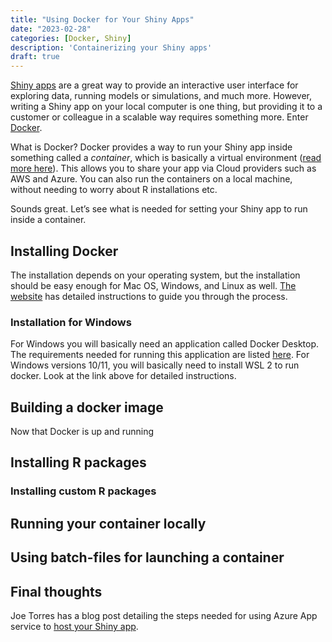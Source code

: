 ```yaml
---
title: "Using Docker for Your Shiny Apps"
date: "2023-02-28"
categories: [Docker, Shiny]
description: 'Containerizing your Shiny apps'
draft: true
---
```


[Shiny apps](https://shiny.rstudio.com/) are a great way to provide an interactive user interface for exploring data, running models or simulations, and much more. However, writing a Shiny app on your local computer is one thing, but providing it to a customer or colleague in a scalable way requires something more. Enter [Docker](https://www.docker.com/).

What is Docker? Docker provides a way to run your Shiny app inside something called a *container*, which is basically a virtual environment ([read more here](https://www.docker.com/resources/what-container/)). This allows you to share your app via Cloud providers such as AWS and Azure. You can also run the containers on a local machine, without needing to worry about R installations etc.

Sounds great. Let's see what is needed for setting your Shiny app to run inside a container.

## Installing Docker

The installation depends on your operating system, but the installation should be easy enough for Mac OS, Windows, and Linux as well. [The website](https://www.docker.com/products/docker-desktop/) has detailed instructions to guide you through the process.

### Installation for Windows

For Windows you will basically need an application called Docker Desktop. The requirements needed for running this application are listed [here](https://docs.docker.com/desktop/install/windows-install/). For Windows versions 10/11, you will basically need to install WSL 2 to run docker. Look at the link above for detailed instructions.

## Building a docker image

Now that Docker is up and running

## Installing R packages

### Installing custom R packages

## Running your container locally

## Using batch-files for launching a container

## Final thoughts

Joe Torres has a blog post detailing the steps needed for using Azure App service to [host your Shiny app](https://joetorres531.medium.com/build-an-enterprise-ready-r-shiny-app-with-azure-and-docker-a87c73028d97).